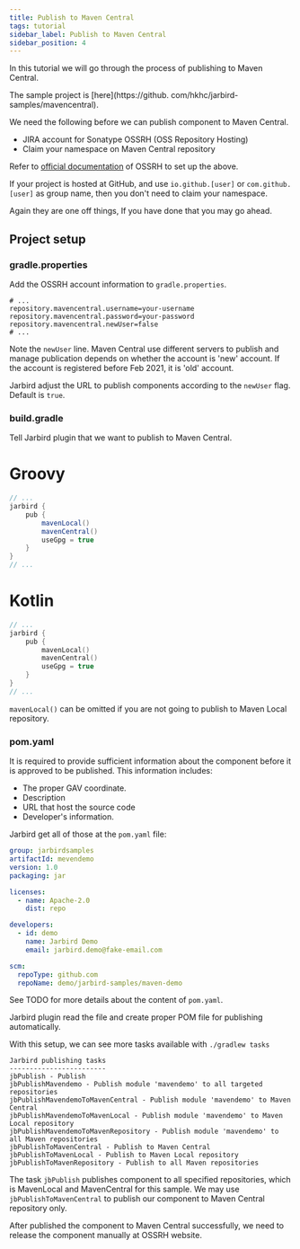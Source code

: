 ```yaml
---
title: Publish to Maven Central
tags: tutorial
sidebar_label: Publish to Maven Central
sidebar_position: 4
---
```

In this tutorial we will go through the process of publishing to Maven Central.

The sample project is [here](https://github.
com/hkhc/jarbird-samples/mavencentral).

We need the following before we can publish component to Maven Central.

- JIRA account for Sonatype OSSRH (OSS Repository Hosting)
- Claim your namespace on Maven Central repository

Refer to [official documentation](https://central.sonatype.org/publish/publish-guide/#initial-setup) of OSSRH to set up the above.

If your project is hosted at GitHub, and use `io.github.[user]` or `com.github.[user]` 
as group name, then you don't need to claim your namespace.

Again they are one off things, If you have done that you may go ahead.

## Project setup

### gradle.properties

Add the OSSRH account information to `gradle.properties`.

```properties title="~/.gradle/gradle.properties"
# ...
repository.mavencentral.username=your-username
repository.mavencentral.password=your-password
repository.mavencentral.newUser=false
# ...
```

Note the `newUser` line. Maven Central use different servers to publish and
manage publication depends on whether the account is 'new' account. If the
account is registered before Feb 2021, it is 'old' account.

Jarbird adjust the URL to publish components according to the `newUser` flag.
Default is `true`.


### build.gradle

Tell Jarbird plugin that we want to publish to Maven Central.

<!--tabs-->
# Groovy
```groovy title="build.gradle" {5}
// ...
jarbird {
    pub {
        mavenLocal()
        mavenCentral()
        useGpg = true
    }
}
// ...
```
# Kotlin
```kotlin title="build.gradle.kts" {5}
// ...
jarbird {
    pub {
        mavenLocal()
        mavenCentral()
        useGpg = true
    }
}
// ...
```
<!--/tabs-->

`mavenLocal()` can be omitted if you are not going to publish to Maven Local repository.

### pom.yaml

It is required to provide sufficient information about the component before it is 
approved to be published. This information includes:

- The proper GAV coordinate.
- Description
- URL that host the source code
- Developer's information.

Jarbird get all of those at the `pom.yaml` file:

``` yaml title="pom.yaml"
group: jarbirdsamples
artifactId: mevendemo
version: 1.0
packaging: jar

licenses:
  - name: Apache-2.0
    dist: repo

developers:
  - id: demo
    name: Jarbird Demo
    email: jarbird.demo@fake-email.com

scm:
  repoType: github.com
  repoName: demo/jarbird-samples/maven-demo

```

See TODO for more details about the content of `pom.yaml`.

Jarbird plugin read the file and create proper POM file for publishing automatically.

With this setup, we can see more tasks available with `./gradlew tasks`

```text
Jarbird publishing tasks
------------------------
jbPublish - Publish
jbPublishMavendemo - Publish module 'mavendemo' to all targeted repositories
jbPublishMavendemoToMavenCentral - Publish module 'mavendemo' to Maven Central
jbPublishMavendemoToMavenLocal - Publish module 'mavendemo' to Maven Local repository
jbPublishMavendemoToMavenRepository - Publish module 'mavendemo' to all Maven repositories
jbPublishToMavenCentral - Publish to Maven Central
jbPublishToMavenLocal - Publish to Maven Local repository
jbPublishToMavenRepository - Publish to all Maven repositories
```

The task `jbPublish` publishes component to all specified repositories,
which is MavenLocal and MavenCentral for this sample.
We may use `jbPublishToMavenCentral`  to publish our component to Maven Central
repository only.

After published the component to Maven Central successfully,
we need to release the component manually at OSSRH website.
